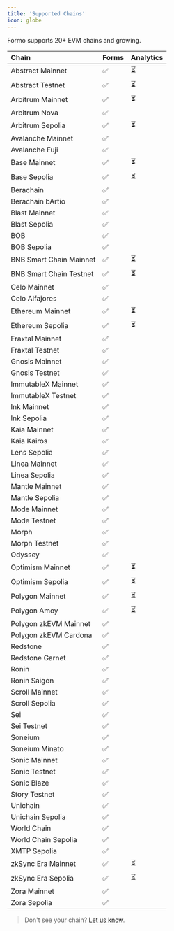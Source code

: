 ```yaml
---
title: 'Supported Chains'
icon: globe
---
```


Formo supports 20+ EVM chains and growing.

| Chain                     | Forms | Analytics |
|:--------------------------|:------|:---------|
| Abstract Mainnet          | ✅    | ⏳        |
| Abstract Testnet          | ✅    | ⏳        |
| Arbitrum Mainnet          | ✅    | ⏳        |
| Arbitrum Nova             | ✅    |           |
| Arbitrum Sepolia          | ✅    | ⏳        |
| Avalanche Mainnet         | ✅    |           |
| Avalanche Fuji            | ✅    |           |
| Base Mainnet              | ✅    | ⏳        |
| Base Sepolia              | ✅    | ⏳        |
| Berachain                 | ✅    |           |
| Berachain bArtio          | ✅    |           |
| Blast Mainnet             | ✅    |           |
| Blast Sepolia             | ✅    |           |
| BOB                       | ✅    |           |
| BOB Sepolia               | ✅    |           |
| BNB Smart Chain Mainnet   | ✅    | ⏳        |
| BNB Smart Chain Testnet   | ✅    | ⏳        |
| Celo Mainnet              | ✅    |           |
| Celo Alfajores            | ✅    |           |
| Ethereum Mainnet          | ✅    | ⏳        |
| Ethereum Sepolia          | ✅    | ⏳        |
| Fraxtal Mainnet           | ✅    |           |
| Fraxtal Testnet           | ✅    |           |
| Gnosis Mainnet            | ✅    |           |
| Gnosis Testnet            | ✅    |           |
| ImmutableX Mainnet        | ✅    |           |
| ImmutableX Testnet        | ✅    |           |
| Ink Mainnet               | ✅    |           |
| Ink Sepolia               | ✅    |           |
| Kaia Mainnet              | ✅    |           |
| Kaia Kairos               | ✅    |           |
| Lens Sepolia              | ✅    |           |
| Linea Mainnet             | ✅    |           |
| Linea Sepolia             | ✅    |           |
| Mantle Mainnet            | ✅    |           |
| Mantle Sepolia            | ✅    |           |
| Mode Mainnet              | ✅    |           |
| Mode Testnet              | ✅    |           |
| Morph                     | ✅    |           |
| Morph Testnet             | ✅    |           |
| Odyssey                   | ✅    |           |
| Optimism Mainnet          | ✅    | ⏳        |
| Optimism Sepolia          | ✅    | ⏳        |
| Polygon Mainnet           | ✅    | ⏳        |
| Polygon Amoy              | ✅    | ⏳        |
| Polygon zkEVM Mainnet     | ✅    |           |
| Polygon zkEVM Cardona     | ✅    |           |
| Redstone                  | ✅    |           |
| Redstone Garnet           | ✅    |           |
| Ronin                     | ✅    |           |
| Ronin Saigon              | ✅    |           |
| Scroll Mainnet            | ✅    |           |
| Scroll Sepolia            | ✅    |           |
| Sei                       | ✅    |           |
| Sei Testnet               | ✅    |           |
| Soneium                   | ✅    |           |
| Soneium Minato            | ✅    |           |
| Sonic Mainnet             | ✅    |           |
| Sonic Testnet             | ✅    |           |
| Sonic Blaze               | ✅    |           |
| Story Testnet             | ✅    |           |
| Unichain                  | ✅    |           |
| Unichain Sepolia          | ✅    |           |
| World Chain               | ✅    |           |
| World Chain Sepolia       | ✅    |           |
| XMTP Sepolia              | ✅    |           |
| zkSync Era Mainnet        | ✅    | ⏳        |
| zkSync Era Sepolia        | ✅    | ⏳        |
| Zora Mainnet              | ✅    |           |
| Zora Sepolia              | ✅    |           |

> Don't see your chain? [Let us know](mailto:support@formo.so).